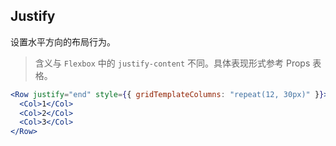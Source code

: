 ## Justify

设置水平方向的布局行为。

> 含义与 `Flexbox` 中的 `justify-content` 不同。具体表现形式参考 Props 表格。

```jsx live=true className=s-grid-example
<Row justify="end" style={{ gridTemplateColumns: "repeat(12, 30px)" }}>
  <Col>1</Col>
  <Col>2</Col>
  <Col>3</Col>
</Row>
```
